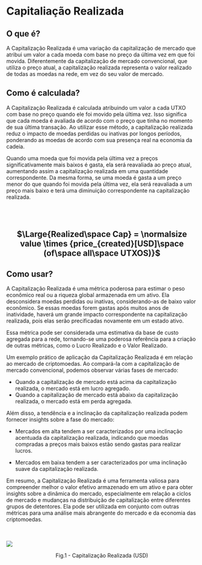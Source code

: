 # Capitaliação Realizada

## O que é?

A Capitalização Realizada é uma variação da capitalização de mercado que atribui um valor a cada moeda com base no preço da última vez em que foi movida. Diferentemente da capitalização de mercado convencional, que utiliza o preço atual, a capitalização realizada representa o valor realizado de todas as moedas na rede, em vez do seu valor de mercado.

## Como é calculada?

A Capitalização Realizada é calculada atribuindo um valor a cada UTXO com base no preço quando ele foi movido pela última vez. Isso significa que cada moeda é avaliada de acordo com o preço que tinha no momento de sua última transação. Ao utilizar esse método, a capitalização realizada reduz o impacto de moedas perdidas ou inativas por longos períodos, ponderando as moedas de acordo com sua presença real na economia da cadeia.

Quando uma moeda que foi movida pela última vez a preços significativamente mais baixos é gasta, ela será reavaliada ao preço atual, aumentando assim a capitalização realizada em uma quantidade correspondente. Da mesma forma, se uma moeda é gasta a um preço menor do que quando foi movida pela última vez, ela será reavaliada a um preço mais baixo e terá uma diminuição correspondente na capitalização realizada.

<br></br>
<center><h2>$\Large{Realized\space Cap} = \normalsize value \times {price_{created}[USD]\space (of\space all\space UTXOS)}$</h2></center>

## Como usar?

A Capitalização Realizada é uma métrica poderosa para estimar o peso econômico real ou a riqueza global armazenada em um ativo. Ela desconsidera moedas perdidas ou inativas, considerando-as de baixo valor econômico. Se essas moedas forem gastas após muitos anos de inatividade, haverá um grande impacto correspondente na capitalização realizada, pois elas serão precificadas novamente em um estado ativo.

Essa métrica pode ser considerada uma estimativa da base de custo agregada para a rede, tornando-se uma poderosa referência para a criação de outras métricas, como o Lucro Realizado e o Valor Realizado.

Um exemplo prático de aplicação da Capitalização Realizada é em relação ao mercado de criptomoedas. Ao compará-la com a capitalização de mercado convencional, podemos observar várias fases de mercado:

- Quando a capitalização de mercado está acima da capitalização realizada, o mercado está em lucro agregado.
- Quando a capitalização de mercado está abaixo da capitalização realizada, o mercado está em perda agregada.

Além disso, a tendência e a inclinação da capitalização realizada podem fornecer insights sobre a fase do mercado:

- Mercados em alta tendem a ser caracterizados por uma inclinação acentuada da capitalização realizada, indicando que moedas compradas a preços mais baixos estão sendo gastas para realizar lucros.

- Mercados em baixa tendem a ser caracterizados por uma inclinação suave da capitalização realizada.

Em resumo, a Capitalização Realizada é uma ferramenta valiosa para compreender melhor o valor efetivo armazenado em um ativo e para obter insights sobre a dinâmica do mercado, especialmente em relação a ciclos de mercado e mudanças na distribuição de capitalização entre diferentes grupos de detentores. Ela pode ser utilizada em conjunto com outras métricas para uma análise mais abrangente do mercado e da economia das criptomoedas.

<br></br>
![](../../imgs/oc_realizedcap.jpg)
<figcaption align="center" style={{ fontSize: "12px", color: "#B0B0B0 " }}>
  Fig.1 - Capitalização Realizada (USD)
</figcaption>
